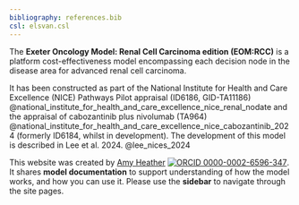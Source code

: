 ```yaml
---
bibliography: references.bib
csl: elsvan.csl
---
```


The **Exeter Oncology Model: Renal Cell Carcinoma edition (EOM:RCC)** is a platform cost-effectiveness model encompassing each decision node in the disease area for advanced renal cell carcinoma.

It has been constructed as part of the National Institute for Health and Care Excellence (NICE) Pathways Pilot appraisal (ID6186, GID-TA11186) @national_institute_for_health_and_care_excellence_nice_renal_nodate and the appraisal of cabozantinib plus nivolumab (TA964) @national_institute_for_health_and_care_excellence_nice_cabozantinib_2024 (formerly ID6184, whilst in development). The development of this model is described in Lee et al. 2024. @lee_nices_2024

This website was created by [Amy Heather](https://github.com/amyheather) [![ORCID 0000-0002-6596-347](images/ORCIDiD_icon16x16.png)](https://orcid.org/0000-0002-6596-3479). It shares **model documentation** to support understanding of how the model works, and how you can use it. Please use the **sidebar** to navigate through the site pages.